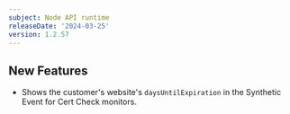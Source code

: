 ```yaml
---
subject: Node API runtime
releaseDate: '2024-03-25'
version: 1.2.57
---
```


## New Features

* Shows the customer's website's `daysUntilExpiration` in the Synthetic Event for Cert Check monitors.
